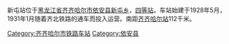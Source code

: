 {{Unreferenced|time=2020-03-12T13:32:35+00:00}}
{{Infobox China railway station 
|车站名称 = 新屯站
|图片 = 
|图片介紹 = 
|车站名称拼音 = Xintun
|车站代码 = 
|电报码 = 
|拼音码 =
|车站位置 = [[黑龙江省|黑龙江省]][[齐齐哈尔市|齐齐哈尔市]][[依安县|依安县]][[新屯乡|新屯乡]]
|归属= [[哈尔滨铁路局|哈尔滨铁路局]]
|线路 = [[齐北铁路|齐北铁路]]
|车站等级 = [[四等站_(中鐵)|四等站]]
|月台数目 =  1
}}
新屯站位于[[黑龙江省|黑龙江省]][[齐齐哈尔市|齐齐哈尔市]][[依安县|依安县]][[新屯乡|新屯乡]]，[[四等站|四等站]]。车站始建于1928年5月，1931年1月随着齐北铁路的通车而投入运营。南距[[齐齐哈尔站|齐齐哈尔站]]112千米。


{{齐北铁路}}
[[Category:齐齐哈尔市铁路车站|Category:齐齐哈尔市铁路车站]]
[[Category:依安县|Category:依安县]]